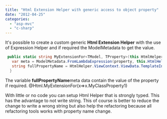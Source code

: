 ```yaml
---
title: "Html Extension Helper with generic access to object property"
date: "2012-04-25"
categories: 
  - "asp-mvc"
  - "c-sharp"
---
```


It's possible to create a custom generic **Html Extension Helper** with the use of Expression Helper and if required the ModelMetadata to get the value.


```csharp
 public static string MyExtensionFor<TModel, TProperty>(this HtmlHelper<TModel> htmlHelper, Expression<Func<TModel, TProperty>> property) { 
   var meta = ModelMetadata.FromLambdaExpression(property, this.HtmlHelper.ViewData); 
   string fullPropertyName = HtmlHelper.ViewContext.ViewData.TemplateInfo.GetFullHtmlFieldName(ExpressionHelper.GetExpressionText(property)); //Do what you need to do 
  } 
``` 

The variable **fullPropertyName**meta data contain the value of the property if required. @Html.MyExtensionFor(x=>x.MyClassProperty1)

With little or no code you can setup Html Helper that is strongly typed. This has the advantage to not write string. This of course is better to reduce the change to write a wrong string but also help the refactoring because all refactoring tools works with property name change.
